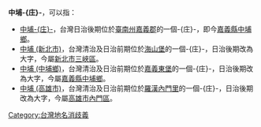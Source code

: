 '''中埔-{庄}-'''，可以指： 
*[[中埔庄|中埔-{庄}-]]，台灣日治後期位於[[臺南州|臺南州]][[嘉義郡|嘉義郡]]的一個-{庄}-，即今[[嘉義縣|嘉義縣]][[中埔鄉|中埔鄉]]。
*[[中埔_(新北市)|中埔 (新北市)]]，台灣清治及日治前期位於[[海山堡|海山堡]]的一個-{庄}-，日治後期改為大字，今屬[[新北市|新北市]][[三峽區|三峽區]]。
*[[中埔_(中埔鄉)|中埔 (中埔鄉)]]，台灣清治及日治前期位於[[嘉義東堡|嘉義東堡]]的一個-{庄}-，日治後期改為大字，今屬[[嘉義縣|嘉義縣]][[中埔鄉|中埔鄉]]。
*[[中埔_(高雄市)|中埔 (高雄市)]]，台灣清治及日治前期位於[[羅漢內門里|羅漢內門里]]的一個-{庄}-，日治後期改為大字，今屬[[高雄市|高雄市]][[內門區|內門區]]。

{{disambig|cat=二字消歧义}}

[[Category:台灣地名消歧義|Category:台灣地名消歧義]]